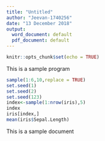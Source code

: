 ---
title: "Untitled"
author: "Jeevan-1740256"
date: "13 December 2018"
output:
  word_document: default
  pdf_document: default
---

```{r setup, include=FALSE}
knitr::opts_chunk$set(echo = TRUE)
```

\section{Aim}
This is a sample program
```{r}
sample(1:6,10,replace = TRUE)
set.seed(1)
set.seed(2)
set.seed(123)
index<-sample(1:nrow(iris),5)
index
iris[index,]
mean(iris$Sepal.Length)
```
\section{Result}
This is a sample document